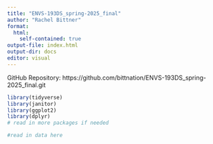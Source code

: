 ```yaml
---
title: "ENVS-193DS_spring-2025_final"
author: "Rachel Bittner"
format:
  html:
    self-contained: true
output-file: index.html
output-dir: docs
editor: visual
---
```




GitHub Repository: https://github.com/bittnation/ENVS-193DS_spring-2025_final.git

```r
library(tidyverse)   
library(janitor)
library(ggplot2)
library(dplyr)    
# read in more packages if needed

#read in data here


```
